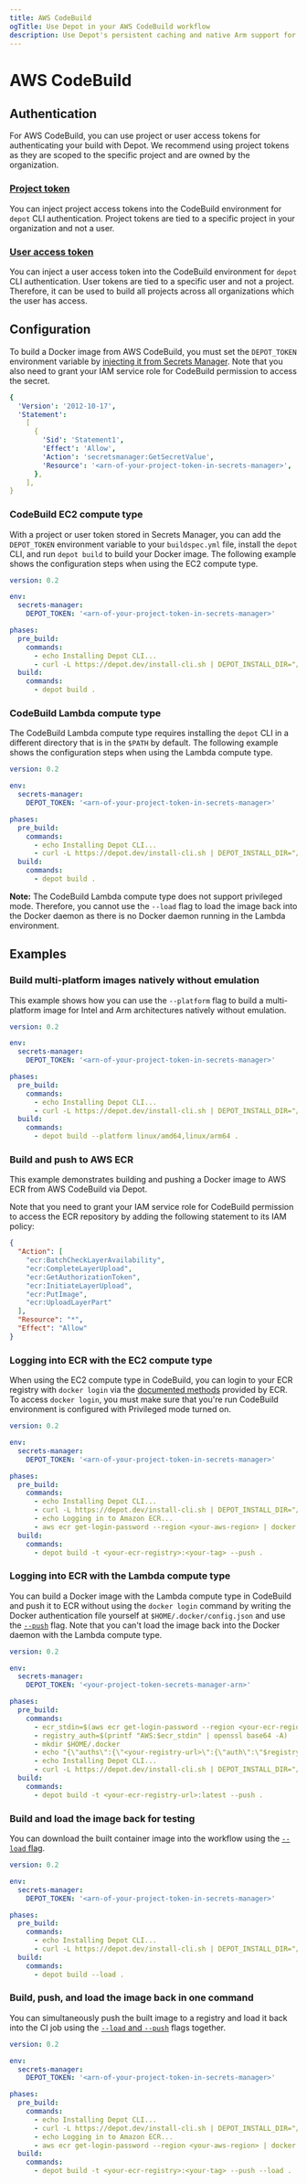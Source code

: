 ```yaml
---
title: AWS CodeBuild
ogTitle: Use Depot in your AWS CodeBuild workflow
description: Use Depot's persistent caching and native Arm support for faster Docker image builds in AWS CodeBuild
---
```


# AWS CodeBuild

## Authentication

For AWS CodeBuild, you can use project or user access tokens for authenticating your build with Depot. We recommend using project tokens as they are scoped to the specific project and are owned by the organization.

### [Project token](/docs/cli/authentication#project-tokens)

You can inject project access tokens into the CodeBuild environment for `depot` CLI authentication. Project tokens are tied to a specific project in your organization and not a user.

### [User access token](/docs/cli/authentication#user-access-tokens)

You can inject a user access token into the CodeBuild environment for `depot` CLI authentication. User tokens are tied to a specific user and not a project. Therefore, it can be used to build all projects across all organizations which the user has access.

## Configuration

To build a Docker image from AWS CodeBuild, you must set the `DEPOT_TOKEN` environment variable by [injecting it from Secrets Manager](https://docs.aws.amazon.com/codebuild/latest/userguide/build-spec-ref.html#secrets-manager-build-spec). Note that you also need to grant your IAM service role for CodeBuild permission to access the secret.

```yaml
{
  'Version': '2012-10-17',
  'Statement':
    [
      {
        'Sid': 'Statement1',
        'Effect': 'Allow',
        'Action': 'secretsmanager:GetSecretValue',
        'Resource': '<arn-of-your-project-token-in-secrets-manager>',
      },
    ],
}
```

### CodeBuild EC2 compute type

With a project or user token stored in Secrets Manager, you can add the `DEPOT_TOKEN` environment variable to your `buildspec.yml` file, install the `depot` CLI, and run `depot build` to build your Docker image. The following example shows the configuration steps when using the EC2 compute type.

```yaml showLineNumbers
version: 0.2

env:
  secrets-manager:
    DEPOT_TOKEN: '<arn-of-your-project-token-in-secrets-manager>'

phases:
  pre_build:
    commands:
      - echo Installing Depot CLI...
      - curl -L https://depot.dev/install-cli.sh | DEPOT_INSTALL_DIR="/usr/local/bin" sh
  build:
    commands:
      - depot build .
```

### CodeBuild Lambda compute type

The CodeBuild Lambda compute type requires installing the `depot` CLI in a different directory that is in the `$PATH` by default. The following example shows the configuration steps when using the Lambda compute type.

```yaml showLineNumbers
version: 0.2

env:
  secrets-manager:
    DEPOT_TOKEN: '<arn-of-your-project-token-in-secrets-manager>'

phases:
  pre_build:
    commands:
      - echo Installing Depot CLI...
      - curl -L https://depot.dev/install-cli.sh | DEPOT_INSTALL_DIR="/tmp/codebuild/bin" sh
  build:
    commands:
      - depot build .
```

**Note:** The CodeBuild Lambda compute type does not support privileged mode. Therefore, you cannot use the `--load` flag to load the image back into the Docker daemon as there is no Docker daemon running in the Lambda environment.

## Examples

### Build multi-platform images natively without emulation

This example shows how you can use the `--platform` flag to build a multi-platform image for Intel and Arm architectures natively without emulation.

```yaml showLineNumbers
version: 0.2

env:
  secrets-manager:
    DEPOT_TOKEN: '<arn-of-your-project-token-in-secrets-manager>'

phases:
  pre_build:
    commands:
      - echo Installing Depot CLI...
      - curl -L https://depot.dev/install-cli.sh | DEPOT_INSTALL_DIR="/usr/local/bin" sh
  build:
    commands:
      - depot build --platform linux/amd64,linux/arm64 .
```

### Build and push to AWS ECR

This example demonstrates building and pushing a Docker image to AWS ECR from AWS CodeBuild via Depot.

Note that you need to grant your IAM service role for CodeBuild permission to access the ECR repository by adding the following statement to its IAM policy:

```json
{
  "Action": [
    "ecr:BatchCheckLayerAvailability",
    "ecr:CompleteLayerUpload",
    "ecr:GetAuthorizationToken",
    "ecr:InitiateLayerUpload",
    "ecr:PutImage",
    "ecr:UploadLayerPart"
  ],
  "Resource": "*",
  "Effect": "Allow"
}
```

### Logging into ECR with the EC2 compute type

When using the EC2 compute type in CodeBuild, you can login to your ECR registry with `docker login` via the [documented methods](https://docs.aws.amazon.com/codebuild/latest/userguide/sample-docker.html#sample-docker-files) provided by ECR. To access `docker login`, you must make sure that you're run CodeBuild environment is configured with Privileged mode turned on.

```yaml showLineNumbers
version: 0.2

env:
  secrets-manager:
    DEPOT_TOKEN: '<arn-of-your-project-token-in-secrets-manager>'

phases:
  pre_build:
    commands:
      - echo Installing Depot CLI...
      - curl -L https://depot.dev/install-cli.sh | DEPOT_INSTALL_DIR="/usr/local/bin" sh
      - echo Logging in to Amazon ECR...
      - aws ecr get-login-password --region <your-aws-region> | docker login --username AWS --password-stdin <your-ecr-registry>
  build:
    commands:
      - depot build -t <your-ecr-registry>:<your-tag> --push .
```

### Logging into ECR with the Lambda compute type

You can build a Docker image with the Lambda compute type in CodeBuild and push it to ECR without using the `docker login` command by writing the Docker authentication file yourself at `$HOME/.docker/config.json` and use the [`--push`](/docs/cli/reference#depot-build) flag. Note that you can't load the image back into the Docker daemon with the Lambda compute type.

```yaml showLineNumbers
version: 0.2

env:
  secrets-manager:
    DEPOT_TOKEN: '<your-project-token-secrets-manager-arn>'

phases:
  pre_build:
    commands:
      - ecr_stdin=$(aws ecr get-login-password --region <your-ecr-region>)
      - registry_auth=$(printf "AWS:$ecr_stdin" | openssl base64 -A)
      - mkdir $HOME/.docker
      - echo "{\"auths\":{\"<your-registry-url>\":{\"auth\":\"$registry_auth\"}}}" > $HOME/.docker/config.json
      - echo Installing Depot CLI...
      - curl -L https://depot.dev/install-cli.sh | DEPOT_INSTALL_DIR="/tmp/codebuild/bin" sh
  build:
    commands:
      - depot build -t <your-ecr-registry-url>:latest --push .
```

### Build and load the image back for testing

You can download the built container image into the workflow using the [`--load` flag](/docs/cli/reference#depot-build).

```yaml showLineNumbers
version: 0.2

env:
  secrets-manager:
    DEPOT_TOKEN: '<arn-of-your-project-token-in-secrets-manager>'

phases:
  pre_build:
    commands:
      - echo Installing Depot CLI...
      - curl -L https://depot.dev/install-cli.sh | DEPOT_INSTALL_DIR="/usr/local/bin" sh
  build:
    commands:
      - depot build --load .
```

### Build, push, and load the image back in one command

You can simultaneously push the built image to a registry and load it back into the CI job using the [`--load` and `--push`](/docs/cli/reference#depot-build) flags together.

```yaml showLineNumbers
version: 0.2

env:
  secrets-manager:
    DEPOT_TOKEN: '<arn-of-your-project-token-in-secrets-manager>'

phases:
  pre_build:
    commands:
      - echo Installing Depot CLI...
      - curl -L https://depot.dev/install-cli.sh | DEPOT_INSTALL_DIR="/usr/local/bin" sh
      - echo Logging in to Amazon ECR...
      - aws ecr get-login-password --region <your-aws-region> | docker login --username AWS --password-stdin <your-ecr-registry>
  build:
    commands:
      - depot build -t <your-ecr-registry>:<your-tag> --push --load .
```
